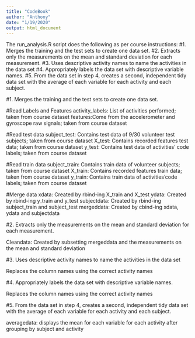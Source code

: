 ```yaml
---
title: "CodeBook"
author: "Anthony"
date: "1/19/2020"
output: html_document
---
```



The run_analysis.R script does the following as per course instructions: 
  #1. Merges the training and the test sets to create one data set.
  #2. Extracts only the measurements on the mean and standard deviation for each measurement.
  #3. Uses descriptive activity names to name the activities in the data set
  #4. Appropriately labels the data set with descriptive variable names.
  #5. From the data set in step 4, creates a second, independent tidy data set with the average of each    variable for each activity and each subject.


#1. Merges the training and the test sets to create one data set.

  #Read Labels and Features
    activity_labels: List of activities performed; taken from course dataset
    features:Come from the accelerometer and gyroscope raw signals; taken from course dataset
    
  #Read test data
    subject_test: Contains test data of 9/30 volunteer test subjects; taken from course dataset
    X_test: Contains recorded features test data; taken from course dataset
    y_test: Contains test data of activities’ code labels; taken from course dataset
    
  #Read train data
    subject_train: Contains train data of volunteer subjects; taken from course dataset
    X_train: Contains recorded features train data; taken from course dataset
    y_train: Contains train data of activities’code labels; taken from course dataset

  #Merge data
    xdata: Created by rbind-ing X_train and X_test
    ydata: Created by rbind-ing y_train and y_test
    subjectdata: Created by rbind-ing subject_train and subject_test
    mergeddata: Created by cbind-ing xdata, ydata and subjectdata


#2. Extracts only the measurements on the mean and standard deviation for each measurement.

  Cleandata: Created by subsetting mergeddata and the measurements on the mean and standard deviation


#3. Uses descriptive activity names to name the activities in the data set

  Replaces the column names using the correct activity names


#4. Appropriately labels the data set with descriptive variable names.
  
  Replaces the column names using the correct activity names


#5. From the data set in step 4, creates a second, independent tidy data set with the average of each variable for each activity and each subject.

  averagedata: displays the mean for each variable for each activity after grouping by subject and activity

